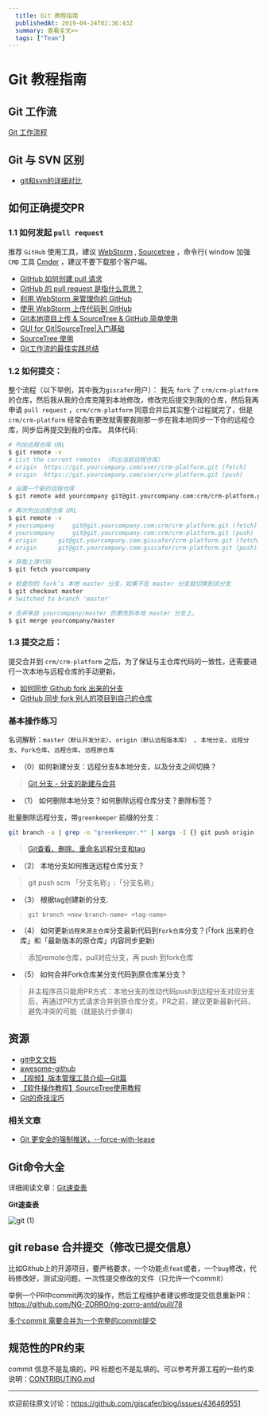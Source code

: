 ```yaml
---
  title: Git 教程指南
  publishedAt: 2019-04-24T02:36:43Z
  summary: 查看全文>>
  tags: ["Team"]
---
```


# Git 教程指南

## Git 工作流

[Git 工作流程](http://www.ruanyifeng.com/blog/2015/12/git-workflow.html)


## Git 与 SVN 区别

- [git和svn的详细对比](https://www.cnblogs.com/dazhidacheng/p/7478438.html)


## 如何正确提交PR

### 1.1 如何发起 `pull request`

推荐 `GitHub` 使用工具，建议 [WebStorm](https://www.jetbrains.com/webstorm/) , [Sourcetree](https://www.sourcetreeapp.com/) ，命令行( window 加强 `CMD` 工具 [Cmder](http://cmder.net/) ，建议不要下载那个客户端。

- [GitHub 如何创建 pull 请求](https://git.yourcompany.com/waylau/github-help/blob/master/Creating%20a%20pull%20request%20%E5%88%9B%E5%BB%BA%20pull%20%E8%AF%B7%E6%B1%82.md)
- [GitHub 的 pull request 是指什么意思？](https://www.zhihu.com/question/21682976)
- [利用 WebStorm 来管理你的 GitHub](http://www.mrfangge.com/how-to-use-webstorm-to-manage-your-github/)
- [使用 WebStorm 上传代码到 GitHub](http://www.jianshu.com/p/752613f4b1c9)
- [Git本地项目上传 & SourceTree & GitHub 简单使用](http://www.blogs8.cn/posts/Au2te07)
- [GUI for Git|SourceTree|入门基础](http://www.jianshu.com/p/be9f0484af9d)
- [SourceTree 使用](http://blog.sina.com.cn/s/blog_a3c770670102uywk.html)
- [Git工作流的最佳实践总结](https://www.jianshu.com/p/202de00f267f)

### 1.2 如何提交：

整个流程（以下举例，其中我为`giscafer`用户）：
我先 `fork` 了 `crm/crm-platform` 的仓库，然后我从我的仓库克隆到本地修改，修改完后提交到我的仓库，然后我再申请 `pull request` ，`crm/crm-platform` 同意合并后其实整个过程就完了，但是 `crm/crm-platform` 经常会有更改就需要我刚那一步在我本地同步一下你的远程仓库，同步后再提交到我的仓库。
具体代码:
```bash
# 列出远程仓库 URL
$ git remote -v
# List the current remotes （列出当前远程仓库）
# origin  https://git.yourcompany.com/user/crm-platform.git (fetch)
# origin  https://git.yourcompany.com/user/crm-platform.git (push)

# 设置一个新的远程仓库
$ git remote add yourcompany git@git.yourcompany.com:crm/crm-platform.git

# 再次列出远程仓库 URL
$ git remote -v
# yourcompany     git@git.yourcompany.com:crm/crm-platform.git (fetch)
# yourcompany     git@git.yourcompany.com:crm/crm-platform.git (push)
# origin      git@git.yourcompany.com:giscafer/crm-platform.git (fetch)
# origin      git@git.yourcompany.com:giscafer/crm-platform.git (push)

# 获取上游代码
$ git fetch yourcompany

# 检查你的 fork’s 本地 master 分支，如果不在 master 分支就切换到该分支
$ git checkout master
# Switched to branch 'master'

# 合并来自 yourcompany/master 的更改到本地 master 分支上。
$ git merge yourcompany/master
```

### 1.3 提交之后：

提交合并到 `crm/crm-platform` 之后，为了保证与主仓库代码的一致性，还需要进行一次本地与远程仓库的手动更新。

- [如何同步 Github fork 出来的分支](http://jinlong.github.io/2015/10/12/syncing-a-fork/)
- [GitHub 同步 fork 别人的项目到自己的仓库](https://segmentfault.com/a/1190000003703918)

### 基本操作练习

名词解析：`master（默认开发分支）`、`origin（默认远程版本库） `、`本地分支`、`远程分支`、`Fork仓库`、`远程仓库`、`远程原仓库`

- （0）如何新建分支：远程分支&本地分支，以及分支之间切换？
> [Git 分支 - 分支的新建与合并](https://git-scm.com/book/zh/v2/Git-%E5%88%86%E6%94%AF-%E5%88%86%E6%94%AF%E7%9A%84%E6%96%B0%E5%BB%BA%E4%B8%8E%E5%90%88%E5%B9%B6)

- （1） 如何删除本地分支？如何删除远程仓库分支？删除标签？

批量删除远程分支，带`greenkeeper` 前缀的分支：
```bash
git branch -a | grep -o "greenkeeper.*" | xargs -I {} git push origin :{}
```

> [Git查看、删除、重命名远程分支和tag](https://blog.zengrong.net/post/1746.html)


- （2） 本地分支如何推送远程仓库分支？

> git push scm 「分支名称」:「分支名称」

- （3） 根据tag创建新的分支.

> `git branch <new-branch-name> <tag-name> `

- （4） 如何更新`远程来源主仓库`分支最新代码到`Fork仓库`分支？(「fork 出来的仓库」和「最新版本的原仓库」内容同步更新)

> 添加remote仓库，pull对应分支，再 push 到fork仓库

- （5） 如何合并Fork仓库某分支代码到原仓库某分支？

> 非主程序员只能用PR方式：本地分支的改动代码push到远程分支对应分支后，再通过PR方式请求合并到原仓库分支。PR之前，建议更新最新代码，避免冲突的可能（就是执行步骤4）



## 资源

- [git中文文档](https://git-scm.com/book/zh/v2)
- [awesome-github](https://giscafer.gitbooks.io/front-end-manual/content/devtool/awesome-github.html)
- [【视频】版本管理工具介绍—Git篇](https://www.imooc.com/learn/208)
- [【软件操作教程】SourceTree使用教程](https://www.cnblogs.com/soundcode/p/7205295.html)
- [Git的奇技淫巧](https://github.com/521xueweihan/git-tips)

### 相关文章

- [Git 更安全的强制推送，--force-with-lease](https://blog.csdn.net/wpwalter/article/details/80371264)


## Git命令大全

详细阅读文章：[Git速查表](http://blog.csdn.net/halaoda/article/details/78661334)

**Git速查表**

![git (1)](https://user-images.githubusercontent.com/8676711/56628621-102f6f00-667d-11e9-927d-f3cf99ed44e0.jpg)


## git rebase 合并提交（修改已提交信息）

比如Github上的开源项目，要严格要求，一个功能点`feat`或者，一个`bug`修改，代码修改好，测试没问题，一次性提交修改的文件（只允许一个commit）

举例一个PR中commit两次的操作，然后工程维护者建议修改提交信息重新PR：https://github.com/NG-ZORRO/ng-zorro-antd/pull/78


[多个commit 需要合并为一个完整的commit提交](https://www.cnblogs.com/wangiqngpei557/p/5989292.html)

## 规范性的PR约束

commit 信息不是乱填的，PR 标题也不是乱填的。可以参考开源工程的一些约束说明：[CONTRIBUTING.md](https://github.com/NG-ZORRO/ng-zorro-antd/blob/master/CONTRIBUTING.md)



[coding-copy-writing]:https://open.coding.net/copywriting.html



---
欢迎前往原文讨论：https://github.com/giscafer/blog/issues/436469551
